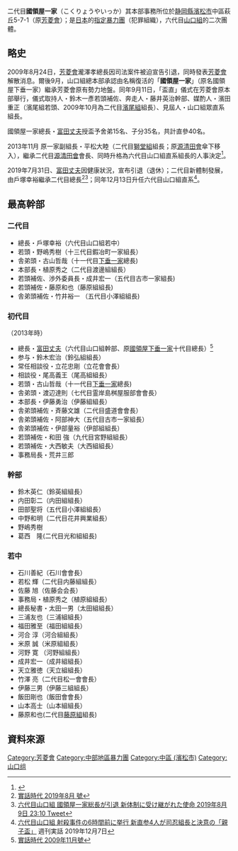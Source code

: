 二代目'''國領屋一家'''（こくりょうやいっか）其本部事務所位於[[静岡縣|静岡縣]][[濱松市|濱松市]]中區萩丘5-7-1（原[[芳菱會|芳菱會]]）；是[[日本|日本]]的[[指定暴力團|指定暴力團]]（犯罪組織），六代目[[山口組|山口組]]的二次團體。

== 略史 ==
2009年8月24日，[[芳菱會|芳菱會]]瀧澤孝總長因司法案件被迫宣告引退，同時發表[[芳菱會|芳菱會]]解散消息。爾後9月，山口組總本部承認由名稱復活的「'''國領屋一家'''」（原名國領屋下垂一家）繼承芳菱會原有勢力地盤。同年9月11日，「盃直」儀式在芳菱會原本部舉行，儀式取持人・鈴木一彥若頭補佐、奔走人・藤井英治幹部、媒酌人・濱田重正（濱尾組若頭、2009年10月為二代目[[濱尾組|濱尾組]]組長）、見屆人・山口組眾直系組長。

國領屋一家總長・[[富田丈夫|富田丈夫]]授盃予舍弟15名、子分35名，共計直參40名。

2013年11月 原一家副組長・平松大睦（二代目[[獅堂組|獅堂組]]組長；原[[源清田會|源清田會]]傘下移入），繼承二代目[[源清田會|源清田會]]會長、同時升格為六代目山口組直系組長的人事決定<ref>{{Cite web |url=http://www.nihonjournal.jp/web/jituwa_201343/kiji_04.html |title=週刊実話  2013.11.14號 |access-date=2013-11-02 |archive-url=https://web.archive.org/web/20131102032323/http://www.nihonjournal.jp/web/jituwa_201343/kiji_04.html |archive-date=2013-11-02 |dead-url=yes }}</ref>。

2019年7月31日、[[富田丈夫|富田丈夫]]因健康狀況，宣布引退（退休）；二代目新體制發展，由戶塚幸裕繼承二代目總長<ref>[http://nihonjournal.jp/jituwa/201932/ 實話時代 2019年8月 號]</ref><ref>[http://cache.yahoofs.jp/search/cache?c=VoEEiz68BRgJ&p=%E5%B1%B1%E5%8F%A3%E7%B5%84+%E5%AF%8C%E7%94%B0%E4%B8%88%E5%A4%AB7%E6%9C%8831%E6%97%A5%E5%BC%95%E9%80%80&u=https%3A%2F%2Fwww.excite.co.jp%2Fnews%2Farticle%2FWeeklyjn_19708%2F 六代目山口組 國領屋一家総長が引退 新体制に受け継がれた使命  2019年8月9日 23:10 Tweet]</ref>；同年12月13日升任六代目山口組直系<ref>[https://www.excite.co.jp/news/article/Weeklyjn_21007/ 六代目山口組 射殺事件の6時間前に挙行 新直参4人が司忍組長と決意の「親子盃」] {{Wayback|url=https://www.excite.co.jp/news/article/Weeklyjn_21007/ |date=20191210155015 }} 週刊実話 2019年12月7日</ref>。

== 最高幹部 ==
=== 二代目 ===
*總長・戶塚幸裕（六代目山口組若中）
*若頭・野嶋秀樹（十三代目鍜冶町一家組長）
*舎弟頭・古山哲哉（十一代目[[下垂一家|下垂一家]]總長)
*本部長・植原秀之（二代目渡邊組組長）
*若頭補佐、渉外委員長・成井宏一（五代目古市一家組長)
*若頭補佐・藤原和也（藤原組組長)
*舎弟頭補佐・竹井裕一 （五代目小澤組組長)


=== 初代目 ===
（2013年時）
*總長・[[富田丈夫|富田丈夫]]（六代目山口組幹部、原[[國領屋下垂一家|國領屋下垂一家]]十代目總長）<ref>[http://thumbnail.image.rakuten.co.jp/s/?@0_mall/book/cabinet/jan_4910152/4910152771191.jpg 實話時代 2009年11月號 ]{{Dead link|date=2018年10月 |bot=InternetArchiveBot |fix-attempted=yes }}</ref>
*参与・鈴木宏治（鈴弘組組長）
*常任相談役・立花忠剛（立花會會長）
*相談役・尾高義王（尾高組組長）
*若頭・古山哲哉（十一代目[[下垂一家|下垂一家]]總長)
*舎弟頭・渡辺達則（七代目霊岸島桝屋服部會會長）
*本部長・伊藤勇治（伊藤組組長）
*舎弟頭補佐・斉藤文雄（二代目盛道會會長）
*舎弟頭補佐・阿部神大（五代目古市一家組長）
*舎弟頭補佐・伊部量裕（伊部組組長）
*若頭補佐・和田 強（九代目宮野組組長）
*若頭補佐・大西敏夫（大西組組長）
*事務局長・荒井三郎

===幹部===
*鈴木英仁（鈴英組組長）
*内田彰二（内田組組長）
*田部聖将（五代目小澤組組長）
*中野和明（二代目花井興業組長）
*野嶋秀樹
*葛西　隆(二代目光和組組長)

===若中===
*石川善紀（石川會會長）
*若松 輝（二代目内藤組組長）
*佐藤 旭（佐藤会会長） 
*事務局・植原秀之（植原組組長）
*總長秘書・太田一男（太田組組長）
*三浦友也（三浦組組長）
*福田雅至（福田組組長）
*河合 淳（河合組組長）
*米原 誠（米原組組長）
*河野 寛 （河野組組長）
*成井宏一（成井組組長）
*天立雅徳（天立組組長）
*竹澤 亮（二代目松一會會長）
*伊藤三男（伊藤三組組長）
*飯田剛也（飯田會會長）
*山本高士（山本組組長）
*藤原和也(二代目[[藤原組|藤原組]]組長)

== 資料來源 ==
{{reflist}}

{{六代目山口組}}

{{DEFAULTSORT:Koku ryō ya ikka}}
[[Category:芳菱會|Category:芳菱會]]
[[Category:中部地區暴力團|Category:中部地區暴力團]]
[[Category:中區_(濱松市)|Category:中區 (濱松市)]]
[[Category:山口组|Category:山口组]]